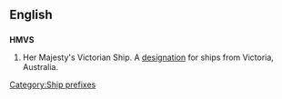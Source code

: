 {{wikipedia|Her Majesty's Victorian Ship}}
==English==

==={{initialism}}===
'''HMVS'''
# {{obsolete}} Her Majesty's Victorian Ship. A [[designation]] for ships from Victoria, Australia. 

[[Category:Ship prefixes]]